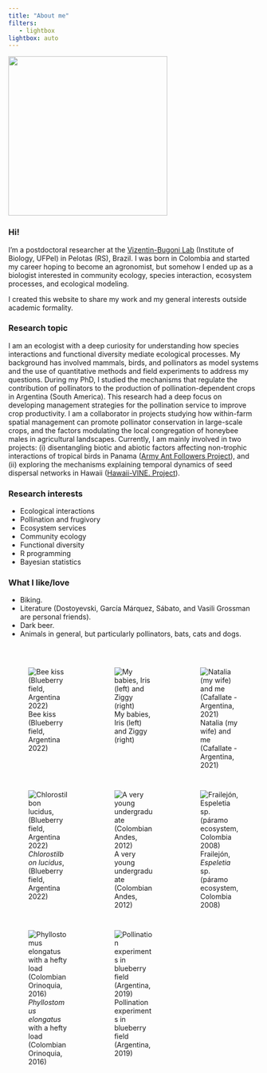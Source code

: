 ```yaml
---
title: "About me"
filters:
   - lightbox
lightbox: auto
---
```


![](photos/IMG_8708.jpg){fig-align="center" width="319"}

### Hi!

I'm a postdoctoral researcher at the  [Vizentin-Bugoni Lab](https://sites.google.com/site/vizentinbugoni/) (Institute of Biology, UFPel) in Pelotas (RS), Brazil. I was born in Colombia and started my career hoping to become an agronomist, but somehow I ended up as a biologist interested in community ecology, species interaction, ecosystem processes, and ecological modeling.

I created this website to share my work and my general interests outside academic formality.

### Research topic

I am an ecologist with a deep curiosity for understanding how species interactions and functional diversity mediate ecological processes. My background has involved mammals, birds, and pollinators as model systems and the use of quantitative methods and field experiments to address my questions. During my PhD, I studied the mechanisms that regulate the contribution of pollinators to the production of pollination-dependent crops in Argentina (South America). This research had a deep focus on developing management strategies for the pollination service to improve crop productivity. I am a collaborator in projects studying how within-farm spatial management can promote pollinator conservation in large-scale crops, and the factors modulating the local congregation of honeybee males in agricultural landscapes. Currently, I am mainly involved in two projects: (i) disentangling biotic and abiotic factors affecting non-trophic interactions of tropical birds in Panama ([Army Ant Followers Project](https://www.tarwaterlab.com/copy-of-panama-plumas-project)), and (ii) exploring the mechanisms explaining temporal dynamics of seed dispersal networks in Hawaii ([Hawaii-VINE. Project](https://www.tarwaterlab.com/hawaii-vine-project)).


### Research interests

-   Ecological interactions
-   Pollination and frugivory
-   Ecosystem services
-   Community ecology
-   Functional diversity
-   R programming
-   Bayesian statistics

### What I like/love

-   Biking.
-   Literature (Dostoyevski, García Márquez, Sábato, and Vasili Grossman are personal friends).
-   Dark beer.
-   Animals in general, but particularly pollinators, bats, cats and dogs.

\

::: {style="display: grid;grid-template-columns: repeat(auto-fill, minmax(150px, 1fr));grid-gap: 1em;"}
![Bee kiss (Blueberry field, Argentina 2022)](photos/bee_kiss.jpg){group="my-gallery"}

![My babies, Iris (left) and Ziggy (right)](photos/IMG_1347.jpg){group="my-gallery"}

![Natalia (my wife) and me (Cafallate - Argentina, 2021)](photos/IMG_8753.jpg){group="my-gallery"}

![*Chlorostilbon lucidus*, (Blueberry field, Argentina 2022)](photos/DSCN3099.jpg){group="my-gallery"}


![A very young undergraduate (Colombian Andes, 2012)](photos/IMG_0049.jpg){group="my-gallery"}


![Frailejón, *Espeletia* sp. (páramo ecosystem, Colombia 2008)](photos/GEDC0158.jpg){group="my-gallery"}

![*Phyllostomus elongatus* with a hefty load (Colombian Orinoquia, 2016)](photos/Phyllostomus_elongatus.jpg){group="my-gallery"}

![Pollination experiments in blueberry field (Argentina, 2019)](photos/IMG_20190523_151734.jpg){group="my-gallery"}




:::



